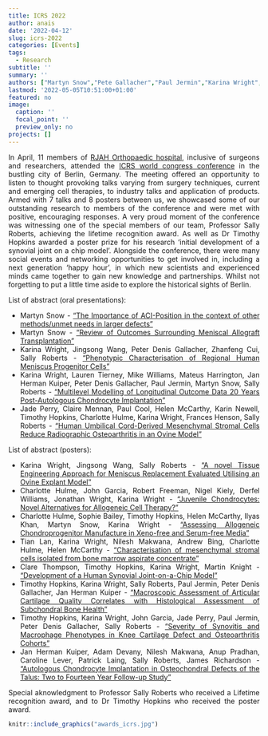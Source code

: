 ```yaml
---
title: ICRS 2022
author: anais
date: '2022-04-12'
slug: icrs-2022
categories: [Events]
tags:
  - Research
subtitle: ''
summary: ''
authors: ["Martyn Snow","Pete Gallacher","Paul Jermin","Karina Wright","Charlotte Hulmes","Jade Perry","Timothy Hopkins","Larissa Rix","Tian Lan"]
lastmod: '2022-05-05T10:51:00+01:00'
featured: no
image:
  caption: ''
  focal_point: ''
  preview_only: no
projects: []
---
```

<style>
body {
text-align: justify}
</style> 
In April, 11 members of [RJAH Orthopaedic hospital](https://www.rjah.nhs.uk/), inclusive of surgeons and researchers, attended the [ICRS world congress conference](https://cartilage.org/event/icrs-2021-16th-world-congress-2/) in the
bustling city of Berlin, Germany. The meeting offered an opportunity to listen to
thought provoking talks varying from surgery techniques, current and emerging cell
therapies, to industry talks and application of products. Armed with 7 talks and 8
posters between us, we showcased some of our outstanding research to members of the
conference and were met with positive, encouraging responses. A very proud moment of
the conference was witnessing one of the special members of our team, Professor Sally
Roberts, achieving the lifetime recognition award. As well as Dr Timothy Hopkins
awarded a poster prize for his research ‘initial development of a synovial joint on a
chip model’. Alongside the conference, there were many social events and networking
opportunities to get involved in, including a next generation ‘happy hour’, in which
new scientists and experienced minds came together to gain new knowledge and
partnerships. Whilst not forgetting to put a little time aside to explore the
historical sights of Berlin.


List of abstract (oral presentations):

  - Martyn Snow - ["The Importance of ACI-Position in the context of other methods/unmet needs in larger defects"](https://oskor.netlify.app/publication/the-importance-of-aci-position-in-the-context-of-other-methods-unmet-needs-in-larger-defects/)
  - Martyn Snow - ["Review of Outcomes Surrounding Meniscal Allograft Transplantation"](https://oskor.netlify.app/publication/review-of-outcomes-surrounding-meniscal-allograft-transplantation/)
  - Karina Wright, Jingsong Wang, Peter Denis Gallacher, Zhanfeng Cui, Sally Roberts - ["Phenotypic Characterisation of Regional Human Meniscus Progenitor Cells"](https://oskor.netlify.app/publication/phenotypic-characterisation-of-regional-human-meniscus-progenitor-cells/)
  - Karina Wright, Lauren Tierney, Mike Williams, Mateus Harrington, Jan Herman Kuiper, Peter Denis Gallacher, Paul Jermin, Martyn Snow, Sally Roberts - ["Multilevel Modelling of Longitudinal Outcome Data 20 Years Post-Autologous Chondrocyte Implantation"](https://oskor.netlify.app/publication/multilevel-modelling-of-longitudinal-outcome-data-20-years-post-autologous-chondrocyte-implantation/)
  - Jade Perry, Claire Mennan, Paul Cool, Helen McCarthy, Karin Newell, Timothy Hopkins, Charlotte Hulme, Karina Wright, Frances Henson, Sally Roberts - ["Human Umbilical Cord-Derived Mesenchymal Stromal Cells Reduce Radiographic Osteoarthritis in an Ovine Model"](https://oskor.netlify.app/publication/human-umbilical-cord-derived-mesenchymal-stromal-cells-reduce-radiographic-osteoarthritis-in-an-ovine-model/)
  
List of abstract (posters):

  - Karina Wright, Jingsong Wang, Sally Roberts - ["A novel Tissue Engineering Approach for Meniscus Replacement Evaluated Utilising an Ovine Explant Model"](https://oskor.netlify.app/publication/a-novel-tissue-engineering-approach-for-meniscus-replacement-evaluated-utilising-an-ovine-explant-model/)
  - Charlotte Hulme, John Garcia, Robert Freeman, Nigel Kiely, Derfel Williams, Jonathan Wright, Karina Wright - ["Juvenile Chondrocytes: Novel Alternatives for Allogeneic Cell Therapy?"](https://oskor.netlify.app/publication/juvenile-chondrocytes-novel-alternatives-for-allogeneic-cell-therapy/)
  - Charlotte Hulme, Sophie Bailey, Timothy Hopkins, Helen McCarthy, Ilyas Khan, Martyn Snow, Karina Wright - ["Assessing Allogeneic Chondroprogenitor Manufacture in Xeno-free and Serum-free Media"](https://oskor.netlify.app/publication/assessing-allogeneic-chondroprogenitor-manufacture-in-xeno-free-and-serum-free-media/)
  - Tian Lan, Karina Wright, Nilesh Makwana, Andrew Bing, Charlotte Hulme, Helen McCarthy - ["Characterisation of mesenchymal stromal cells isolated from bone marrow aspirate concentrate"](https://oskor.netlify.app/publication/characterisation-of-mesenchymal-stromal-cells-isolated-from-bone-marrow-aspirate-concentrate/)
  - Clare Thompson, Timothy Hopkins, Karina Wright, Martin Knight - ["Development of a Human Synovial Joint-on-a-Chip Model"](https://oskor.netlify.app/publication/development-of-a-human-synovial-joint-on-a-chip-model/)
  - Timothy Hopkins, Karina Wright, Sally Roberts, Paul Jermin, Peter Denis Gallacher, Jan Herman Kuiper - ["Macroscopic Assessment of Articular Cartilage Quality Correlates with Histological Assessment of Subchondral Bone Health"](https://oskor.netlify.app/publication/macroscopic-assessment-of-articular-cartilage-quality-correlates-with-histological-assessment-of-subchondral-bone-health/)
  - Timothy Hopkins, Karina Wright, John Garcia, Jade Perry, Paul Jermin, Peter Denis Gallacher, Sally Roberts - ["Severity of Synovitis and Macrophage Phenotypes in Knee Cartilage Defect and Osteoarthritis Cohorts"](https://oskor.netlify.app/publication/severity-of-synovitis-and-macrophage-phenotypes-in-knee-cartilage-defect-and-osteoarthritis-cohorts/)
  - Jan Herman Kuiper, Adam Devany, Nilesh Makwana, Anup Pradhan, Caroline Lever, Patrick Laing, Sally Roberts, James Richardson - ["Autologous Chondrocyte Implantation in Osteochondral Defects of the Talus: Two to Fourteen Year Follow-up Study"](https://oskor.netlify.app/publication/autologous-chondrocyte-implantation-in-osteochondral-defects-of-the-talus-two-to-fourteen-year-follow-up-study/)


Special aknowledgment to Professor Sally Roberts who received a Lifetime recognition award, and to Dr Timothy Hopkins who received the poster award.

```r
knitr::include_graphics("awards_icrs.jpg")
```



